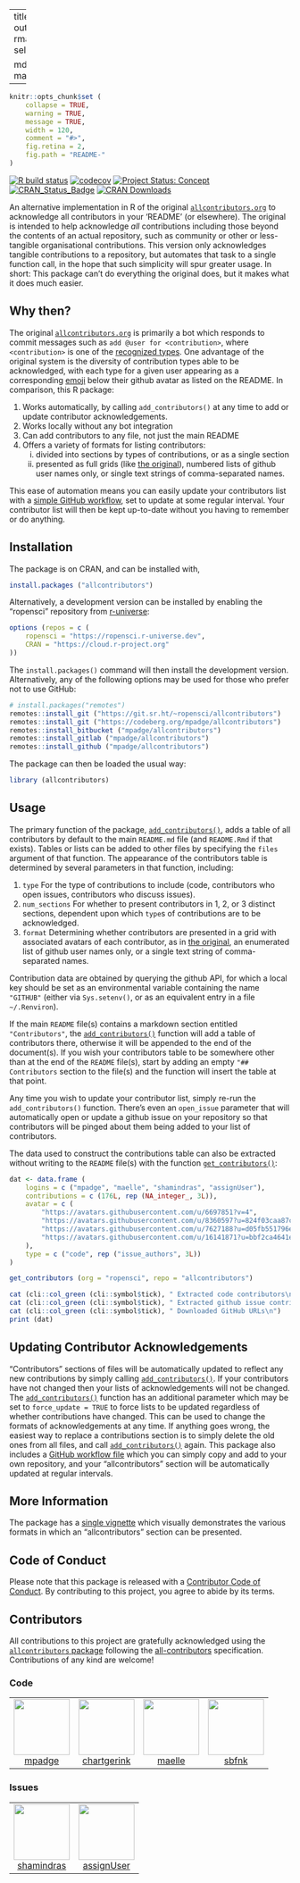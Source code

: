 
---
title: "allcontributors"
output:
  rmarkdown::html_vignette:
    self_contained: no

  md_document:
    variant: markdown_github
---

<!-- README.md is generated from README.Rmd. Please edit that file -->

```r
knitr::opts_chunk$set (
    collapse = TRUE,
    warning = TRUE,
    message = TRUE,
    width = 120,
    comment = "#>",
    fig.retina = 2,
    fig.path = "README-"
)
```

<!-- badges: start -->

[![R build
status](https://github.com/ropensci/allcontributors/workflows/R-CMD-check/badge.svg)](https://github.com/ropensci/allcontributors/actions?query=workflow%3AR-CMD-check)
[![codecov](https://app.codecov.io/gh/ropensci/allcontributors/branch/master/graph/badge.svg)](https://app.codecov.io/gh/ropensci/allcontributors)
[![Project Status:
Concept](https://www.repostatus.org/badges/latest/active.svg)](https://www.repostatus.org/#active)
[![CRAN_Status_Badge](https://www.r-pkg.org/badges/version/allcontributors)](https://cran.r-project.org/package=allcontributors/) 
[![CRAN Downloads](https://cranlogs.r-pkg.org/badges/grand-total/allcontributors?color=orange)](https://cran.r-project.org/package=allcontributors)
<!-- badges: end -->

An alternative implementation in R of the original
[`allcontributors.org`](https://allcontributors.org/) to acknowledge all
contributors in your 'README' (or elsewhere). The original is intended to help
acknowledge *all* contributions including those beyond the contents of an
actual repository, such as community or other or less-tangible organisational
contributions. This version only acknowledges tangible contributions to
a repository, but automates that task to a single function call, in the hope
that such simplicity will spur greater usage. In short: This package can't do
everything the original does, but it makes what it does much easier.

## Why then?

The original [`allcontributors.org`](https://allcontributors.org/) is primarily
a bot which responds to commit messages such as `add @user for <contribution>`,
where `<contribution>` is one of the [recognized
types](https://allcontributors.org/docs/en/emoji-key). One
advantage of the original system is the diversity of
contribution types able to be acknowledged, with each type for a given user
appearing as a corresponding
[emoji](https://allcontributors.org/docs/en/emoji-key) below their github
avatar as listed on the README. In comparison, this R package:

1. Works automatically, by calling `add_contributors()` at any time to add or
   update contributor acknowledgements.
2. Works locally without any bot integration
3. Can add contributors to any file, not just the main README
4. Offers a variety of formats for listing contributors:
   (i) divided into sections by types of contributions, or as a single section
   (ii) presented as full grids (like [the
        original](https://github.com/all-contributors/all-contributors/blob/master/README.md#contributors-)),
        numbered lists of github user names only, or single text strings of
        comma-separated names.

This ease of automation means you can easily update your contributors list with
a [simple GitHub
workflow](https://github.com/ropensci/allcontributors/blob/main/.github/workflows/allcontributors.yml),
set to update at some regular interval. Your contributor list will then be kept
up-to-date without you having to remember or do anything.

## Installation

The package is on CRAN, and can be installed with,
```r
install.packages ("allcontributors")
```

Alternatively, a development version can be installed by enabling the
"ropensci" repository from
[r-universe](https://ropensci.r-universe.dev):

```r
options (repos = c (
    ropensci = "https://ropensci.r-universe.dev",
    CRAN = "https://cloud.r-project.org"
))
```

The `install.packages()` command will then install the development version.
Alternatively, any of the following options may be used for those who prefer
not to use GitHub:

```r
# install.packages("remotes")
remotes::install_git ("https://git.sr.ht/~ropensci/allcontributors")
remotes::install_git ("https://codeberg.org/mpadge/allcontributors")
remotes::install_bitbucket ("mpadge/allcontributors")
remotes::install_gitlab ("mpadge/allcontributors")
remotes::install_github ("mpadge/allcontributors")
```

The package can then be loaded the usual way:
```r
library (allcontributors)
```

## Usage

The primary function of the package,
[`add_contributors()`](https://docs.ropensci.org/allcontributors/reference/add_contributors.html),
adds a table of all contributors by default to the main `README.md` file (and
`README.Rmd` if that exists). Tables or lists can be added to other files by
specifying the `files` argument of that function. The appearance of the
contributors table is determined by several parameters in that function,
including:

1. `type` For the type of contributions to include (code, contributors who open
   issues, contributors who discuss issues).
2. `num_sections` For whether to present contributors in 1, 2, or 3 distinct
   sections, dependent upon which `type`s of contributions are to be
   acknowledged.
3. `format` Determining whether contributors are presented in a grid with
   associated avatars of each contributor, as in [the
   original](https://github.com/all-contributors/all-contributors/blob/master/README.md#contributors-), 
   an enumerated list of github user names only, or a single text string of
   comma-separated names.

Contribution data are obtained by querying the github API, for which a local
key should be set as an environmental variable containing the name `"GITHUB"`
(either via `Sys.setenv()`, or as an equivalent entry in a file `~/.Renviron`).

If the main `README` file(s) contains a markdown section entitled
`"Contributors"`, the
[`add_contributors()`](https://docs.ropensci.org/allcontributors/reference/add_contributors.html)
function will add a table of contributors there, otherwise it will be appended
to the end of the document(s). If you wish your contributors table to be
somewhere other than at the end of the `README` file(s), start by adding an
empty `"## Contributors` section to the file(s) and the function will insert
the table at that point.

Any time you wish to update your contributor list, simply re-run the
`add_contributors()` function. There's even an `open_issue` parameter that will
automatically open or update a github issue on your repository so that
contributors will be pinged about them being added to your list of
contributors.

The data used to construct the contributions table can also be extracted
without writing to the `README` file(s) with the function
[`get_contributors()`](https://docs.ropensci.org/allcontributors/reference/get_contributors.html):

```r
dat <- data.frame (
    logins = c ("mpadge", "maelle", "shamindras", "assignUser"),
    contributions = c (176L, rep (NA_integer_, 3L)),
    avatar = c (
        "https://avatars.githubusercontent.com/u/6697851?v=4",
        "https://avatars.githubusercontent.com/u/8360597?u=824f03caa87c92420352e3dd9a05470320a67412&v=4",
        "https://avatars.githubusercontent.com/u/7627188?u=d05fb551796e6ce6db64ae43cd8ce48a0217ef85&v=4",
        "https://avatars.githubusercontent.com/u/16141871?u=bbf2ca4641e8ec034a9cdb583e62e3a94c372824&v=4"
    ),
    type = c ("code", rep ("issue_authors", 3L))
)
```
```r
get_contributors (org = "ropensci", repo = "allcontributors")
```
```r
cat (cli::col_green (cli::symbol$tick), " Extracted code contributors\n")
cat (cli::col_green (cli::symbol$tick), " Extracted github issue contributors\n")
cat (cli::col_green (cli::symbol$tick), " Downloaded GitHub URLs\n")
print (dat)
```


## Updating Contributor Acknowledgements

"Contributors" sections of files will be automatically updated to reflect any new
contributions by simply calling
[`add_contributors()`](https://docs.ropensci.org/allcontributors/reference/add_contributors.html).
If your contributors have not changed then your lists of acknowledgements will
not be changed. The
[`add_contributors()`](https://docs.ropensci.org/allcontributors/reference/add_contributors.html)
function has an additional parameter which may be set to `force_update = TRUE`
to force lists to be updated regardless of whether contributions have changed.
This can be used to change the formats of acknowledgements at any time. If
anything goes wrong, the easiest way to replace a contributions section is to
simply delete the old ones from all files, and call
[`add_contributors()`](https://docs.ropensci.org/allcontributors/reference/add_contributors.html)
again. This package also includes a [GitHub workflow
file](https://github.com/ropensci/allcontributors/blob/main/.github/workflows/allcontributors.yml)
which you can simply copy and add to your own repository, and your
"allcontributors" section will be automatically updated at regular intervals.

## More Information

The package has a [single
vignette](https://docs.ropensci.org/allcontributors/articles/allcontributors.html)
which visually demonstrates the various formats in which an "allcontributors"
section can be presented.


## Code of Conduct

Please note that this package is released with a [Contributor Code of
Conduct](https://ropensci.org/code-of-conduct/). By contributing to this
project, you agree to abide by its terms.

## Contributors







<!-- ALL-CONTRIBUTORS-LIST:START - Do not remove or modify this section -->
<!-- prettier-ignore-start -->
<!-- markdownlint-disable -->

All contributions to this project are gratefully acknowledged using the [`allcontributors` package](https://github.com/ropensci/allcontributors) following the [all-contributors](https://allcontributors.org) specification. Contributions of any kind are welcome!

### Code

<table>

<tr>
<td align="center">
<a href="https://github.com/mpadge">
<img src="https://avatars.githubusercontent.com/u/6697851?v=4" width="100px;" alt=""/>
</a><br>
<a href="https://github.com/ropensci/allcontributors/commits?author=mpadge">mpadge</a>
</td>
<td align="center">
<a href="https://github.com/chartgerink">
<img src="https://avatars.githubusercontent.com/u/2946344?v=4" width="100px;" alt=""/>
</a><br>
<a href="https://github.com/ropensci/allcontributors/commits?author=chartgerink">chartgerink</a>
</td>
<td align="center">
<a href="https://github.com/maelle">
<img src="https://avatars.githubusercontent.com/u/8360597?v=4" width="100px;" alt=""/>
</a><br>
<a href="https://github.com/ropensci/allcontributors/commits?author=maelle">maelle</a>
</td>
<td align="center">
<a href="https://github.com/sbfnk">
<img src="https://avatars.githubusercontent.com/u/1156307?v=4" width="100px;" alt=""/>
</a><br>
<a href="https://github.com/ropensci/allcontributors/commits?author=sbfnk">sbfnk</a>
</td>
</tr>

</table>


### Issues

<table>

<tr>
<td align="center">
<a href="https://github.com/shamindras">
<img src="https://avatars.githubusercontent.com/u/7627188?u=d05fb551796e6ce6db64ae43cd8ce48a0217ef85&v=4" width="100px;" alt=""/>
</a><br>
<a href="https://github.com/ropensci/allcontributors/issues?q=is%3Aissue+author%3Ashamindras">shamindras</a>
</td>
<td align="center">
<a href="https://github.com/assignUser">
<img src="https://avatars.githubusercontent.com/u/16141871?u=b8095df6a10813031922a72335bd6579d5494c16&v=4" width="100px;" alt=""/>
</a><br>
<a href="https://github.com/ropensci/allcontributors/issues?q=is%3Aissue+author%3AassignUser">assignUser</a>
</td>
</tr>

</table>

<!-- markdownlint-enable -->
<!-- prettier-ignore-end -->
<!-- ALL-CONTRIBUTORS-LIST:END -->
